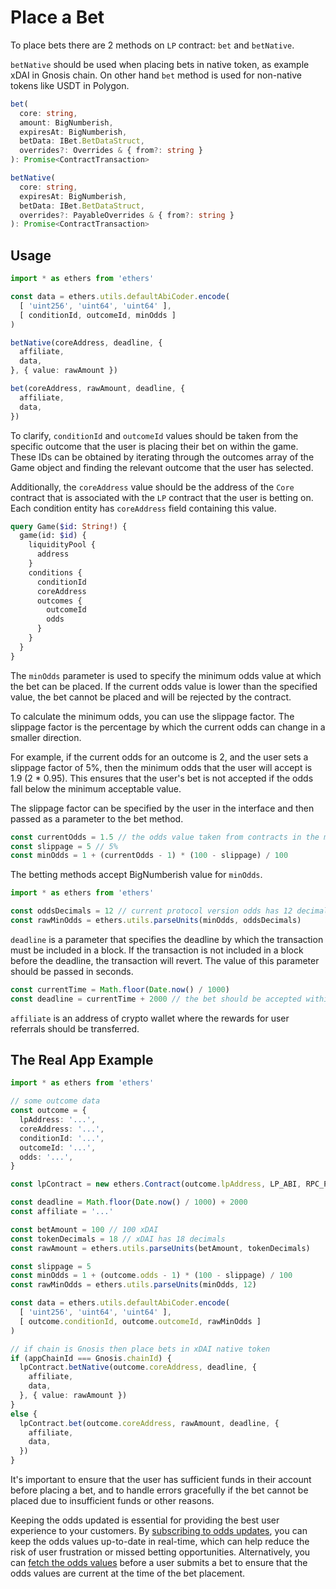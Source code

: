 # Place a Bet

To place bets there are 2 methods on `LP` contract: `bet` and `betNative`.

`betNative` should be used when placing bets in native token, as example xDAI in Gnosis chain. On other hand `bet`
method is used for non-native tokens like USDT in Polygon.

```ts
bet(
  core: string,
  amount: BigNumberish,
  expiresAt: BigNumberish,
  betData: IBet.BetDataStruct,
  overrides?: Overrides & { from?: string }
): Promise<ContractTransaction>
```

```ts
betNative(
  core: string,
  expiresAt: BigNumberish,
  betData: IBet.BetDataStruct,
  overrides?: PayableOverrides & { from?: string }
): Promise<ContractTransaction>
```

## Usage

```ts
import * as ethers from 'ethers'

const data = ethers.utils.defaultAbiCoder.encode(
  [ 'uint256', 'uint64', 'uint64' ],
  [ conditionId, outcomeId, minOdds ]
)

betNative(coreAddress, deadline, {
  affiliate,
  data,
}, { value: rawAmount })

bet(coreAddress, rawAmount, deadline, {
  affiliate,
  data,
})
```

To clarify, `conditionId` and `outcomeId` values should be taken from the specific outcome that the user is placing
their bet on within the game. These IDs can be obtained by iterating through the outcomes array of the Game object and
finding the relevant outcome that the user has selected.

Additionally, the `coreAddress` value should be the address of the `Core` contract that is associated with the `LP`
contract that the user is betting on. Each condition entity has `coreAddress` field containing this value.

```graphql
query Game($id: String!) {
  game(id: $id) {
    liquidityPool {
      address
    }
    conditions {
      conditionId
      coreAddress
      outcomes {
        outcomeId
        odds
      }
    }
  }
}
```

[//]: # (TODO add a link to the section describing how to iterate through conditions.)

The `minOdds` parameter is used to specify the minimum odds value at which the bet can be placed. If the current odds
value is lower than the specified value, the bet cannot be placed and will be rejected by the contract.

To calculate the minimum odds, you can use the slippage factor. The slippage factor is the percentage by which
the current odds can change in a smaller direction.

For example, if the current odds for an outcome is 2, and the user sets a slippage factor of 5%, then the minimum odds
that the user will accept is 1.9 (2 * 0.95). This ensures that the user's bet is not accepted if the odds fall below
the minimum acceptable value.

The slippage factor can be specified by the user in the interface and then passed as a parameter to the bet method.

```ts
const currentOdds = 1.5 // the odds value taken from contracts in the moment of bet placing
const slippage = 5 // 5%
const minOdds = 1 + (currentOdds - 1) * (100 - slippage) / 100
```

The betting methods accept BigNumberish value for `minOdds`.

```ts
import * as ethers from 'ethers'

const oddsDecimals = 12 // current protocol version odds has 12 decimals
const rawMinOdds = ethers.utils.parseUnits(minOdds, oddsDecimals)
```

`deadline` is a parameter that specifies the deadline by which the transaction must be included in a block. If the
transaction is not included in a block before the deadline, the transaction will revert. The value of this parameter
should be passed in seconds.

```ts
const currentTime = Math.floor(Date.now() / 1000)
const deadline = currentTime + 2000 // the bet should be accepted within the next 2000 seconds
```

`affiliate` is an address of crypto wallet where the rewards for user referrals should be transferred.

[//]: # (TODO add a link to the docs describing AFFILIATE system.)


## The Real App Example

```ts
import * as ethers from 'ethers'

// some outcome data
const outcome = {
  lpAddress: '...',
  coreAddress: '...',
  conditionId: '...',
  outcomeId: '...',
  odds: '...',
}

const lpContract = new ethers.Contract(outcome.lpAddress, LP_ABI, RPC_PROVIDER)

const deadline = Math.floor(Date.now() / 1000) + 2000
const affiliate = '...'

const betAmount = 100 // 100 xDAI
const tokenDecimals = 18 // xDAI has 18 decimals
const rawAmount = ethers.utils.parseUnits(betAmount, tokenDecimals)

const slippage = 5
const minOdds = 1 + (outcome.odds - 1) * (100 - slippage) / 100
const rawMinOdds = ethers.utils.parseUnits(minOdds, 12)

const data = ethers.utils.defaultAbiCoder.encode(
  [ 'uint256', 'uint64', 'uint64' ],
  [ outcome.conditionId, outcome.outcomeId, rawMinOdds ]
)

// if chain is Gnosis then place bets in xDAI native token
if (appChainId === Gnosis.chainId) {
  lpContract.betNative(outcome.coreAddress, deadline, {
    affiliate,
    data,
  }, { value: rawAmount })
}
else {
  lpContract.bet(outcome.coreAddress, rawAmount, deadline, {
    affiliate,
    data,
  })
}
```

It's important to ensure that the user has sufficient funds in their account before placing a bet, and to handle errors
gracefully if the bet cannot be placed due to insufficient funds or other reasons.

Keeping the odds updated is essential for providing the best user experience to your customers. By
[subscribing to odds updates](/guides/real-time-odds-updates), you can keep the odds values up-to-date in real-time,
which can help reduce the risk of user frustration or missed betting opportunities. Alternatively, you can
[fetch the odds values](/guides/get-odds-values) before a user submits a bet to ensure that the odds values are current
at the time of the bet placement.
